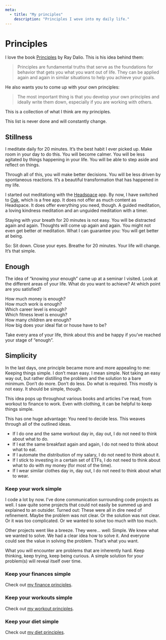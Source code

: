 ```yaml
---
meta:
  - title: "My principles"
    description: "Principles I wove into my daily life."
---
```


# Principles

I love the book [Principles](https://amzn.to/2CSDh5M) by Ray Dalio. This is his
idea behind them:

> Principles are fundamental truths that serve as the foundations for behavior
> that gets you what you want out of life. They can be applied again and again
> in similar situations to help you achieve your goals.

He also wants you to come up with your own principles:

> The most important thing is that you develop your own principles and ideally
> write them down, especially if you are working with others.

This is a collection of what I think are my principles.

This list is never done and will constantly change.

## Stillness

I meditate daily for 20 minutes. It’s the best habit I ever picked up. Make room
in your day to do this. You will become calmer. You will be less agitated by
things happening in your life. You will be able to step aside and reflect on
things.

Through all of this, you will make better decisions. You will be less driven by
spontaneous reactions. It’s a beautiful transformation that has happened in my
life.

I started out meditationg with the [Headspace](https://www.headspace.com/) app.
By now, I have switched to [Oak](https://www.oakmeditation.com/), which is a
free app. It does not offer as much content as Headspace. It does offer
everything you need, though. A guided meditation, a loving kindness meditation
and an unguided meditation with a timer.

Staying with your breath for 20 minutes is not easy. You will be distracted
again and again. Thoughts will come up again and again. You might not even get
better _at_ meditation. What I can guarantee you: You will get better at being.

So: Sit down. Close your eyes. Breathe for 20 minutes. Your life will change.
It’s that simple.

## Enough

The idea of “knowing your enough” came up at a seminar I visited. Look at the
different areas of your life. What do you want to achieve? At which point are
you satisfied?

How much money is enough?  
How much work is enough?  
Which career level is enough?  
Which fitness level is enough?  
How many children are enough?  
How big does your ideal flat or house have to be?

Take every area of your life, think about this and be happy if you’ve reached
your stage of “enough”.

## Simplicity

In the last days, one principle became more and more appealing to me: Keeping
things simple. I don’t mean easy. I mean simple. Not taking an easy way out, but
rather distilling the problem and the solution to a bare minimum. Don’t do more.
Don’t do less. Do what is required. This mostly is not easy. It should be
simple, though.

This idea pops up throughout various books and articles I’ve read, from workout
to finance to work. Even with clothing, it can be helpful to keep things simple.

This has one huge advantage: You need to decide less. This weaves through all of
the outlined ideas.

- If I do one and the same workout day in, day out, I do not need to think about
  what to do.
- If I eat the same breakfast again and again, I do not need to think about what
  to eat.
- If I automate the distribution of my salary, I do not need to think about it.
- If I stick to investing in a certain set of ETFs, I do not need to think about
  what to do with my money (for most of the time).
- If I wear similar clothes day in, day out, I do not need to think about what
  to wear.

### Keep your work simple

I code a lot by now. I’ve done communication surrounding code projects as well.
I saw quite some projects that could not easily be summed up and explained to an
outsider. Turned out: These were all in dire need of refinement. Maybe the
problem was not clear. Or the solution was not clear. Or it was too complicated.
Or we wanted to solve too much _with_ too much.

Other projects went like a breeze. They were… well: Simple. We knew what we
wanted to solve. We had a clear idea how to solve it. And everyone could see the
value in solving the problem. That’s what you want.

What you will encounter are problems that are inherently hard. Keep thinking,
keep trying, keep being curious. A simple solution for your problem(s) will
reveal itself over time.

### Keep your finances simple

Check out [my finance principles](/finance).

### Keep your workouts simple

Check out [my workout principles](/workout).

### Keep your diet simple

Check out [my diet principles](/diet).
